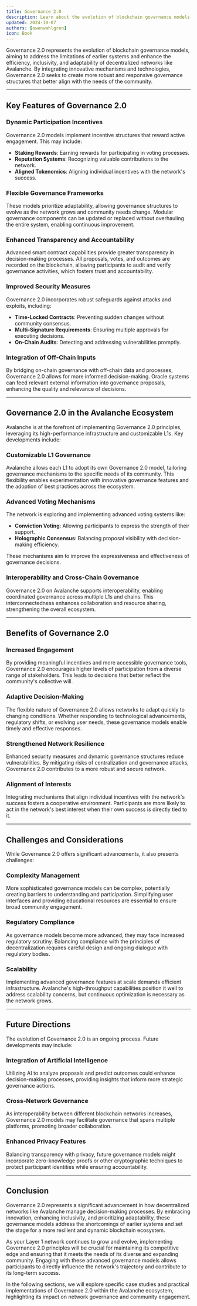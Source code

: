 ```yaml
---
title: Governance 2.0
description: Learn about the evolution of blockchain governance models.
updated: 2024-10-07
authors: [owenwahlgren]
icon: Book
---
```


Governance 2.0 represents the evolution of blockchain governance models, aiming to address the limitations of earlier systems and enhance the efficiency, inclusivity, and adaptability of decentralized networks like Avalanche. By integrating innovative mechanisms and technologies, Governance 2.0 seeks to create more robust and responsive governance structures that better align with the needs of the community.

---

## Key Features of Governance 2.0

### Dynamic Participation Incentives

Governance 2.0 models implement incentive structures that reward active engagement. This may include:

- **Staking Rewards**: Earning rewards for participating in voting processes.
- **Reputation Systems**: Recognizing valuable contributions to the network.
- **Aligned Tokenomics**: Aligning individual incentives with the network's success.

### Flexible Governance Frameworks

These models prioritize adaptability, allowing governance structures to evolve as the network grows and community needs change. Modular governance components can be updated or replaced without overhauling the entire system, enabling continuous improvement.

### Enhanced Transparency and Accountability

Advanced smart contract capabilities provide greater transparency in decision-making processes. All proposals, votes, and outcomes are recorded on the blockchain, allowing participants to audit and verify governance activities, which fosters trust and accountability.

### Improved Security Measures

Governance 2.0 incorporates robust safeguards against attacks and exploits, including:

- **Time-Locked Contracts**: Preventing sudden changes without community consensus.
- **Multi-Signature Requirements**: Ensuring multiple approvals for executing decisions.
- **On-Chain Audits**: Detecting and addressing vulnerabilities promptly.

### Integration of Off-Chain Inputs

By bridging on-chain governance with off-chain data and processes, Governance 2.0 allows for more informed decision-making. Oracle systems can feed relevant external information into governance proposals, enhancing the quality and relevance of decisions.

---

## Governance 2.0 in the Avalanche Ecosystem

Avalanche is at the forefront of implementing Governance 2.0 principles, leveraging its high-performance infrastructure and customizable L1s. Key developments include:

### Customizable L1 Governance

Avalanche allows each L1 to adopt its own Governance 2.0 model, tailoring governance mechanisms to the specific needs of its community. This flexibility enables experimentation with innovative governance features and the adoption of best practices across the ecosystem.

### Advanced Voting Mechanisms

The network is exploring and implementing advanced voting systems like:

- **Conviction Voting**: Allowing participants to express the strength of their support.
- **Holographic Consensus**: Balancing proposal visibility with decision-making efficiency.

These mechanisms aim to improve the expressiveness and effectiveness of governance decisions.

### Interoperability and Cross-Chain Governance

Governance 2.0 on Avalanche supports interoperability, enabling coordinated governance across multiple L1s and chains. This interconnectedness enhances collaboration and resource sharing, strengthening the overall ecosystem.

---

## Benefits of Governance 2.0

### Increased Engagement

By providing meaningful incentives and more accessible governance tools, Governance 2.0 encourages higher levels of participation from a diverse range of stakeholders. This leads to decisions that better reflect the community's collective will.

### Adaptive Decision-Making

The flexible nature of Governance 2.0 allows networks to adapt quickly to changing conditions. Whether responding to technological advancements, regulatory shifts, or evolving user needs, these governance models enable timely and effective responses.

### Strengthened Network Resilience

Enhanced security measures and dynamic governance structures reduce vulnerabilities. By mitigating risks of centralization and governance attacks, Governance 2.0 contributes to a more robust and secure network.

### Alignment of Interests

Integrating mechanisms that align individual incentives with the network's success fosters a cooperative environment. Participants are more likely to act in the network's best interest when their own success is directly tied to it.

---

## Challenges and Considerations

While Governance 2.0 offers significant advancements, it also presents challenges:

### Complexity Management

More sophisticated governance models can be complex, potentially creating barriers to understanding and participation. Simplifying user interfaces and providing educational resources are essential to ensure broad community engagement.

### Regulatory Compliance

As governance models become more advanced, they may face increased regulatory scrutiny. Balancing compliance with the principles of decentralization requires careful design and ongoing dialogue with regulatory bodies.

### Scalability

Implementing advanced governance features at scale demands efficient infrastructure. Avalanche's high-throughput capabilities position it well to address scalability concerns, but continuous optimization is necessary as the network grows.

---

## Future Directions

The evolution of Governance 2.0 is an ongoing process. Future developments may include:

### Integration of Artificial Intelligence

Utilizing AI to analyze proposals and predict outcomes could enhance decision-making processes, providing insights that inform more strategic governance actions.

### Cross-Network Governance

As interoperability between different blockchain networks increases, Governance 2.0 models may facilitate governance that spans multiple platforms, promoting broader collaboration.

### Enhanced Privacy Features

Balancing transparency with privacy, future governance models might incorporate zero-knowledge proofs or other cryptographic techniques to protect participant identities while ensuring accountability.

---

## Conclusion

Governance 2.0 represents a significant advancement in how decentralized networks like Avalanche manage decision-making processes. By embracing innovation, enhancing inclusivity, and prioritizing adaptability, these governance models address the shortcomings of earlier systems and set the stage for a more resilient and dynamic blockchain ecosystem.

As your Layer 1 network continues to grow and evolve, implementing Governance 2.0 principles will be crucial for maintaining its competitive edge and ensuring that it meets the needs of its diverse and expanding community. Engaging with these advanced governance models allows participants to directly influence the network's trajectory and contribute to its long-term success.

In the following sections, we will explore specific case studies and practical implementations of Governance 2.0 within the Avalanche ecosystem, highlighting its impact on network governance and community engagement.